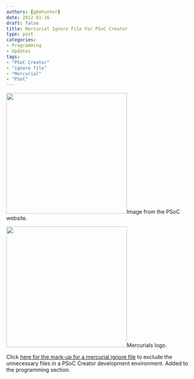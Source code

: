 ```yaml
---
authors: [gbmhunter]
date: 2012-01-16
draft: false
title: Mercurial Ignore File For PSoC Creator
type: post
categories:
- Programming
- Updates
tags:
- "PSoC Creator"
- "ignore file"
- "Mercurial"
- "PSoC"
---
```




<Image src={psoc_building_block_image} width="320px">Image from the PSoC website.</Image>


<Image src={mercurial_logo} width="320px">Mercurials logo.</Image>

Click [here for the mark-up for a mercurial ignore file](/programming/version-control-systems/mercurial/ignore-files/mercurial-ignore-file-code-for-psoc-creator) to exclude the unnecessary files in a PSoC Creator development environment. Added to the programming section.
